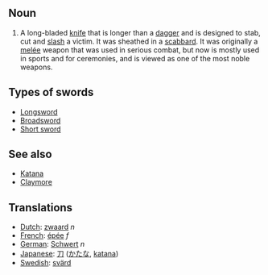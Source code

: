 ==Noun==

#A long-bladed [[knife]] that is longer than a [[dagger]] and is designed to stab, cut and [[slash]] a victim.  It was sheathed in a [[scabbard]].  It was originally a [[melee|mel&eacute;e]] weapon that was used in serious combat, but now is mostly used in sports and for ceremonies, and is viewed as one of the most noble weapons.

==Types of swords==
*[[Longsword]]
*[[Broadsword]]
*[[Short sword]]

==See also==
*[[Katana]]
*[[Claymore]]

==Translations==
*[[Dutch]]: [[zwaard]] ''n''
*[[French]]: [[épée]] ''f''
*[[German]]: [[Schwert]] ''n''
*[[Japanese]]: [[刀]] ([[かたな]], [[katana]])
*[[Swedish]]: [[svärd]]